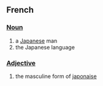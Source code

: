 ==French==

===[[Noun]]===
#a [[Japanese]] man
#the Japanese language

===[[Adjective]]===
#the masculine form of [[japonaise]]